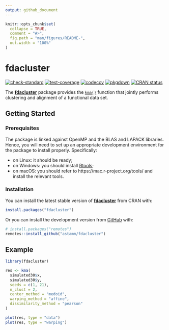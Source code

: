 ```yaml
---
output: github_document
---
```


<!-- README.md is generated from README.Rmd. Please edit that file -->

```r
knitr::opts_chunk$set(
  collapse = TRUE,
  comment = "#>",
  fig.path = "man/figures/README-",
  out.width = "100%"
)
```

# fdacluster

<!-- badges: start -->
[![check-standard](https://github.com/astamm/fdacluster/workflows/R-CMD-check/badge.svg)](https://github.com/astamm/fdacluster/actions)
[![test-coverage](https://github.com/astamm/fdacluster/workflows/test-coverage/badge.svg)](https://github.com/astamm/fdacluster/actions)
[![codecov](https://codecov.io/gh/astamm/fdacluster/branch/master/graph/badge.svg)](https://app.codecov.io/gh/astamm/fdacluster)
[![pkgdown](https://github.com/astamm/fdacluster/workflows/pkgdown/badge.svg)](https://github.com/astamm/fdacluster/actions)
[![CRAN status](https://www.r-pkg.org/badges/version/fdacluster)](https://CRAN.R-project.org/package=fdacluster)
<!-- badges: end -->

The [**fdacluster**](https://astamm.github.io/fdacluster/) package provides the [`kma()`](https://astamm.github.io/fdacluster/reference/kma.html) function that jointly performs clustering and alignment of a functional data set.

## Getting Started

### Prerequisites

The package is linked against OpenMP and the BLAS and LAPACK libraries. Hence, you will need to set up an appropriate development environment for the package to install properly. Specifically:

- on Linux: it should be ready;
- on Windows: you should install [Rtools](https://cran.r-project.org/bin/windows/Rtools/rtools40.html);
- on macOS: you should refer to https://mac.r-project.org/tools/ and install the relevant tools.

### Installation

You can install the latest stable version of [**fdacluster**](https://astamm.github.io/fdacluster/) from CRAN with:
``` r
install.packages("fdacluster")
```

Or you can install the development version from [GitHub](https://github.com/astamm/fdacluster) with:

``` r
# install.packages("remotes")
remotes::install_github("astamm/fdacluster")
```

## Example

```r
library(fdacluster)

res <- kma(
  simulated30$x,
  simulated30$y,
  seeds = c(1, 21),
  n_clust = 2,
  center_method = "medoid",
  warping_method = "affine",
  dissimilarity_method = "pearson"
)

plot(res, type = "data")
plot(res, type = "warping")
```
